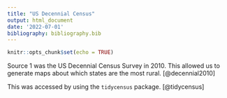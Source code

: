 ```yaml
---
title: "US Decennial Census"
output: html_document
date: '2022-07-01'
bibliography: bibliography.bib
---
```


```r
knitr::opts_chunk$set(echo = TRUE)
```

Source 1 was the US Decennial Census Survey in 2010. This allowed us to generate maps about which states are the most rural. [@decennial2010]

This was accessed by using the `tidycensus` package. [@tidycensus]
